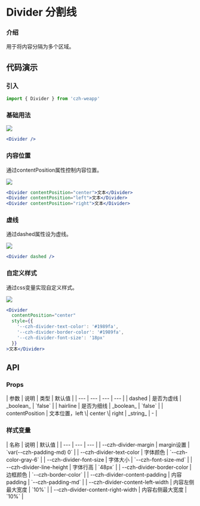 
# Divider 分割线

### 介绍

用于将内容分隔为多个区域。

## 代码演示

### 引入

```jsx
import { Divider } from 'czh-weapp'
```

### 基础用法

<Image src="/imgs/divider/basic.jpg" />

```jsx
<Divider />
```

### 内容位置

通过contentPosition属性控制内容位置。

<Image src="/imgs/divider/position.jpg" />

```jsx
<Divider contentPosition="center">文本</Divider>	
<Divider contentPosition="left">文本</Divider>	
<Divider contentPosition="right">文本</Divider>	
```

### 虚线

通过dashed属性设为虚线。

<Image src="/imgs/divider/dashed.jpg" />

```jsx
<Divider dashed />
```

### 自定义样式

通过css变量实现自定义样式。

<Image src="/imgs/divider/custom.jpg" />

```jsx
<Divider 
  contentPosition="center" 
  style={{
    '--czh-divider-text-color': '#1989fa',
    '--czh-divider-border-color': '#1989fa',
    '--czh-divider-font-size': '18px'
  }}
>文本</Divider>
```

## API

### Props

<div class="table-container">
| 参数 | 说明 | 类型 | 默认值 |
| --- | --- | --- | --- |
| dashed | 是否为虚线	| _boolean_ | `false` |
| hairline | 是否为细线	 | _boolean_ | `false` |
| contentPosition | 文本位置，left \| center \| right	 | _string_ | - |
</div>

### 样式变量

<div class="table-container">
| 名称 | 说明 | 默认值 | 
| --- | --- | --- |
| --czh-divider-margin | margin设置 | `var(--czh-padding-md) 0` |
| --czh-divider-text-color | 字体颜色 | `--czh-color-gray-6` |
| --czh-divider-font-size | 字体大小 | `--czh-font-size-md` |
| --czh-divider-line-height | 字体行高 | `48px` |
| --czh-divider-border-color | 边框颜色 | `--czh-border-color` |
| --czh-divider-content-padding | 内容padding | `--czh-padding-md` |
| --czh-divider-content-left-width | 内容左侧最大宽度 | `10%` |
| --czh-divider-content-right-width | 内容右侧最大宽度 | `10%` |
</div>